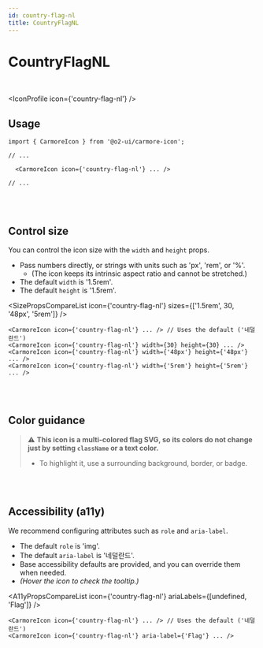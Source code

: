 ```yaml
---
id: country-flag-nl
title: CountryFlagNL
---
```




# CountryFlagNL

<br />

<IconProfile icon={'country-flag-nl'} />

## Usage

```tsx
import { CarmoreIcon } from '@o2-ui/carmore-icon';

// ...

  <CarmoreIcon icon={'country-flag-nl'} ... />

// ...
```

<br />
<br />

## Control size

You can control the icon size with the `width` and `height` props.

- Pass numbers directly, or strings with units such as 'px', 'rem', or '%'.
  - (The icon keeps its intrinsic aspect ratio and cannot be stretched.)
- The default `width` is '1.5rem'.
- The default `height` is '1.5rem'.

<SizePropsCompareList icon={'country-flag-nl'} sizes={['1.5rem', 30, '48px', '5rem']} />

```tsx
<CarmoreIcon icon={'country-flag-nl'} ... /> // Uses the default ('네덜란드')
<CarmoreIcon icon={'country-flag-nl'} width={30} height={30} ... />
<CarmoreIcon icon={'country-flag-nl'} width={'48px'} height={'48px'} ... />
<CarmoreIcon icon={'country-flag-nl'} width={'5rem'} height={'5rem'} ... />
```

<br />
<br />

## Color guidance

> ⚠️ <b>This icon is a multi-colored flag SVG, so its colors do not change just by setting `className` or a text color.</b>
>
> - To highlight it, use a surrounding background, border, or badge.

<br />
<br />

## Accessibility (a11y)

We recommend configuring attributes such as `role` and `aria-label`.

- The default `role` is 'img'.
- The default `aria-label` is '네덜란드'.
- Base accessibility defaults are provided, and you can override them when needed.
- _(Hover the icon to check the tooltip.)_

<A11yPropsCompareList icon={'country-flag-nl'} ariaLabels={[undefined, 'Flag']} />

```tsx
<CarmoreIcon icon={'country-flag-nl'} ... /> // Uses the default ('네덜란드')
<CarmoreIcon icon={'country-flag-nl'} aria-label={'Flag'} ... />
```
